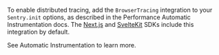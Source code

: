 To enable distributed tracing, add the `BrowserTracing` integration to your `Sentry.init` options, as described in the Performance <PlatformLink to="/performance/instrumentation/automatic-instrumentation/"> Automatic Instrumentation</PlatformLink> docs. The [Next.js](/platforms/javascript/guides/nextjs/) and [SvelteKit](/platforms/javascript/guides/sveltekit/) SDKs include this integration by default.

See <PlatformLink to="/distributed-tracing/instrumentation/automatic-instrumentation/">Automatic Instrumentation</PlatformLink> to learn more.
